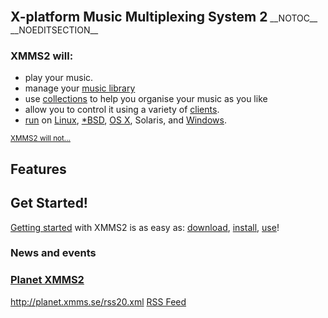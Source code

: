 <span style="font-size: 150%; font-weight: bold;">X-platform Music Multiplexing System 2</span>
__NOTOC__
__NOEDITSECTION__

<div class="split-half">

=== XMMS2 will: ===
* play your music.
* manage your [[The Medialib|music library]]
* use [[collections]] to help you organise your music as you like
* allow you to control it using a variety of [[XMMS2 Clients|clients]].
* [[Project Status#XMMS2_Platform_Support_Status|run]] on [[Download_XMMS2#Linux|Linux]], [[Download_XMMS2#BSD|*BSD]], [[Download_XMMS2#MacOSX|OS X]], Solaris, and [[Download_XMMS2#Windows|Windows]].

<small>[[what XMMS2 will not do | XMMS2 will not...]]</small>
== Features ==
{{FeatureList}}

== Get Started! ==
[[Getting Started|Getting started]] with XMMS2 is as easy as: [[Download XMMS2|download]], [[Install instructions|install]], [[Using the application|use]]!

</div>

<div class="split-half">
<!-- i've got an idea.. let's replace this with a web 2.0 style jumble of irregularly sized tags! -->

=== News and events ===
<!-- placeholder for important announcements -->
{{ShortNews}}

=== [http://planet.xmms.se Planet XMMS2] ===
<feed items="5" showdesc="false" showtitle="false">http://planet.xmms.se/rss20.xml</feed>
[http://planet.xmms.se/rss20.xml RSS Feed]
</div>

<div class="visualClear"></div>
<!-- placeholder for more stuff after the 2 columns -->